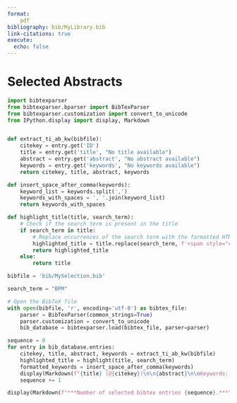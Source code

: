 ```yaml
---
format:
    pdf
bibliography: bib/MyLibrary.bib
link-citations: true
execute:
  echo: false
---
```

# Selected Abstracts {#appendix-g}

<!-- excluded: conference paper
**WS1 A knowledge-intensive adaptive business process management framework
-->

```python
import bibtexparser
from bibtexparser.bparser import BibTexParser
from bibtexparser.customization import convert_to_unicode
from IPython.display import display, Markdown


def extract_ti_ab_kw(bibfile):
    citekey = entry.get('ID')
    title = entry.get('title', "No title available")
    abstract = entry.get('abstract', "No abstract available")
    keywords = entry.get('keywords', "No keywords available")
    return citekey, title, abstract, keywords

def insert_space_after_comma(keywords):
    keyword_list = keywords.split(',')
    keywords_with_spaces = ', '.join(keyword_list)
    return keywords_with_spaces

def highlight_title(title, search_term):
    # Check if the search term is present in the title
    if search_term in title:
        # Replace occurrences of the search term with the formatted HTML string
        highlighted_title = title.replace(search_term, f'<span style="color:green;">{search_term}</span>')
        return highlighted_title
    else:
        return title

bibfile = 'bib/MySelection.bib'

search_term = "BPM"

# Open the BibTeX file
with open(bibfile, 'r', encoding='utf-8') as bibtex_file:
    parser = BibTexParser(common_strings=True)
    parser.customization = convert_to_unicode
    bib_database = bibtexparser.load(bibtex_file, parser=parser)

sequence = 0
for entry in bib_database.entries:
    citekey, title, abstract, keywords = extract_ti_ab_kw(bibfile)
    highlighted_title = highlight(title, search_term)
    formatted_keywords = insert_space_after_comma(keywords)
    display(Markdown(f"{title} (@{citekey})\n\n{abstract}\n\nKeywords: {formatted_keywords}\n"))
    sequence += 1

display(Markdown(f"***Number of selected bibtex entries {sequence}.***"))
```

<!-- excluded: conference paper
**WS7 Improved Compliance by BPM-Driven Workflow Automation (@holzmuller-laueImprovedComplianceBPMDriven2014)**

Using methods and technologies of business process management (BPM) for the laboratory automation has important benefits (i.e., the agility of high-level automation processes, rapid interdisciplinary prototyping and implementation of laboratory tasks and procedures, and efficient real-time process documentation). A principal goal of the model-driven development is the improved transparency of processes and the alignment of process diagrams and technical code. First experiences of using the business process model and notation (BPMN) show that easy-to-read graphical process models can achieve and provide standardization of laboratory workflows. The model-based development allows one to change processes quickly and an easy adaption to changing requirements. The process models are able to host work procedures and their scheduling in compliance with predefined guidelines and policies. Finally, the process-controlled documentation of complex workflow results addresses modern laboratory needs of quality assurance. BPMN 2.0 as an automation language to control every kind of activity or subprocess is directed to complete workflows in end-to-end relationships. BPMN is applicable as a system-independent and cross-disciplinary graphical language to document all methods in laboratories (i.e., screening procedures or analytical processes). That means, with the BPM standard, a communication method of sharing process knowledge of laboratories is also available.

**WS8 Regulatory Instability, Business Process Management Technology, and BPM Skill Configurations (@DBLP:conf/bpm/LohmannM19)**

This paper investigates how firms configure their business process management efforts in different industries. We generate a business process management (BPM) skills taxonomy through the computational linguistic analysis of job ads from Monster.com . We apply the taxonomy to LinkedIn.com resumes of professionals employed at retailer Walmart, pharmaceutical company Pfizer, and investment bank Goldman Sachs. We find that Walmart and Pfizer distribute change- and operations-related BPM skills among the same roles whereas Goldman Sachs distributes both kinds of skills among more separate roles. This separation reflects a trilateral configuration where line managers and analysts focus on operational BPM tasks related to running processes while change-related tasks are covered by project managers. At Walmart and Pfizer the tasks of the BPM project manager are shared among managers and analysts, reflecting a bilateral configuration. Comparing each firm's **regulatory** environments and BPM technology capabilities, we conjecture that the organizational configuration pattern is influenced by a firm's ability to reliably automate business processes, since this affects how much attention line managers and analysts have to spend on monitoring processes and on reconciling issues and exceptions. This attention could otherwise be spent on regulatory-imposed process change efforts. This configural logic suggests a reconfiguration of BPM professionals towards a bilateral configuration when an organization transforms its business with digital technology, because the focus of such efforts includes process and decision automation.

**WS9 SEMPA - A Semantic Business Process Management Approach for the Planning of Process Models (@heinrichSEMPAAnsatzSemantischen2008)**

Full text article not accesible (wirtschaftsinformatick) & German

Currently process modeling is mostly done manually. Therefore, the initial design of process models as well as changes to process models which are frequently necessary to react to new market developments or new **regulations** are time-consuming tasks. In this paper we introduce SEMPA, an approach for the partly automatic planning of process models. Using ontologies to semantically describe actions - as envisioned in Semantic Business Process Management -, a process model for a specified problem setting can be created automatically. In comparison to existing planning algorithms our approach creates process models including control structures and is able to cope with complex and numerical input and output parameters of actions. The prototypical implementation as well as an example taken from the financial services domain illustrate the practical benefit of our approach.

excluded: conference paper
**WS11 The influence of BPM-supportive culture and individual process orientation on process conformance (@benraadInfluenceBPMsupportiveCulture2022)**

Purpose Organizations rely on their business processes to achieve their business objectives and ensure **compliance** with relevant laws and regulations. Hence, conformance to process specifications is essential to remain compliant. Various factors influence an organization's ability to operate in conformance to its process specifications. This study investigates the influence of business process management (BPM**-supportive culture and individual process orientation on process conformance. Design/methodology/approach A construct was created for perceived process conformance and two constructs were selected from literature to represent BPM-supportive culture and individual process orientation. A survey was conducted with 178 employees of a global enterprise, hypotheses were formulated, and a statistical model was constructed and validated. Findings Results pinpoint the key role of the BPM-supportive culture in influencing both individual process orientation and conformance. Individual process orientation is also found to have a significant influence on process conformance. The findings provide additional evidence for the significance of human-related aspects of BPM in achieving BPM success. Originality/value The contributions of this paper help better understand how soft factors of BPM contribute to employees' process conformance drawing on and relating concepts of BPM and organizational routines.

**WS12 Using Business Process Compliance Approaches for Compliance Management with Regard to Digitization: Evidence from a Systematic Literature Review (@DBLP:conf/bpm/SackmannKS18)**

Business Process Compliance (BPC) means ensuring that business processes are in accordance with relevant compliance requirements. Thus, BPC is an essential part of both business process management (BPM) and compliance management (CM). Digitization has also been referred to as a "digital revolution" that describes a technological change that has extended to many organizational areas and tasks, including compliance. Current efforts to digitize, e.g., by realizing cyber-physical systems, rely on the automation and interoperability of systems. In order for CM not to hamper these efforts, it becomes an increasingly relevant issue to digitize compliance as well.  
The managerial perspective of compliance comprises several phases, which together represent a CM life-cycle. Efforts to digitize compliance require bundling interoperable BPC technologies, methods, and tools supporting this life-cycle in a consolidated manner. Several approaches addressing the field of BPC have already been developed and explored. Based on a systematic literature review, we examined these approaches in terms of their suitability for supporting the CM life-cycle phases in support of the digitization of compliance.  
The results of our literature review show which CM life-cycle phases are supported by BPC approaches and which phases are the focus of research. Moreover, the results show that a purely sequential clustering, as specified in a CM life-cycle, is not always suitable for the bundling of BPC approaches in support of the digitization of compliance. Consequently, we propose a novel, task-oriented clustering of BPC approaches that is particularly oriented toward interoperability.

**WS13 The Biggest Business Process Management Problems of Our Time (@beerepootBiggestBusinessProcess2021)**

in additional? it doesn't mention cross organizational processes?

It may be tempting for researchers to stick to incremental extensions of their current work to plan future research activities. Yet there is also merit in realizing the grand challenges in one’s field. This paper presents an overview of the nine major research problems for the Business Process Management discipline. These challenges have been collected by an open call to the community, discussed and refined in a workshop setting, and described here in detail, including a motivation why these problems are worth investigating. This overview may serve the purpose of inspiring both novice and advanced scholars who are interested in the radical new ideas for the analysis, design, and management of work processes using information technology.

excluded: bookchapter and conference papers
**SD1 A knowledge-intensive adaptive business process management framework (@kirKnowledgeintensiveAdaptiveBusiness2021)**

Business process management has been the driving force of optimization and operational efficiency for companies until now, but the digitalization era we have been experiencing requires businesses to be agile and responsive as well. In order to be a part of this digital transformation, delivering new levels of automation-fueled agility through digitalization of BPM itself is required. However, the automation of BPM cannot be achieved by solely focusing on process space and classical planning techniques. It requires a holistic approach that also captures the social aspects of the business environment, such as corporate strategies, organization policies, negotiations, and cooperation. For this purpose, we combine BPM, knowledge-intensive systems and intelligent agent technologies, and yield one consolidated intelligent business process management framework, namely agileBPM, that governs the entire BPM life-cycle. Accordingly, agileBPM proposes a modeling methodology to semantically capture the business interests, enterprise environment and process space in accordance with the agent-oriented software engineering paradigm. The proposed agent-based process execution environment provides cognitive capabilities (such as goal-driven planning, norm **compliance**, knowledge-driven actions, and dynamic cooperation) on top of the developed business models to support knowledge workers’ multi-criteria decision making tasks. The context awareness and exception handling capabilities of the proposed approach have been presented with experimental studies. Through comparative evaluations, it is shown that agileBPM is the most comprehensive knowledge-intensive process management solution.

**SD2 From policy implementation to business process management: Principles for creating flexibility and agility (@gongPolicyImplementationBusiness2012)**

Organizations are required to comply with changes in legislation and policy. Yet the implementation of new legislation is often expensive, can have long lead times and is prone to failure. The existing situation significantly constrains policy-making. To improve this, policy makers and policy executors are searching for ways to achieve higher levels of flexibility and agility in their business process management systems. Flexibility is the ability to react to changes and agility is the speed in responding to variety and change. Both flexibility and agility are multi-dimensional concepts.  
This paper presents principles for creating flexibility and agility when implementing new or revised policies into business processes. These principles include: 1) defining and using business services, 2) integrating and orchestrating business services through the use of events, 3) separating process, knowledge and resources and 4) implementing policy in an integrated manner. Business services are components encapsulating business functions and having clear responsibilities and accountabilities. The case study shows that these forms of flexibility and agility can help to implement policies more quickly and cost effectively. An organization's resources and level of flexibility and agility determines what laws can be implemented within a certain time. The improvement of flexibility and agility requires innovations on all levels: infrastructure, business process and organization. The level of flexibility and agility should always be measured by a combination of measures. We make plea for instruments assessing the impact of policies on organizations prior to implementation.

**SD3 Improved Compliance by BPM-Driven Workflow Automation (@holzmuller-laueImprovedComplianceBPMDriven2014)**

Using methods and technologies of business process management (BPM) for the laboratory automation has important benefits (i.e., the agility of high-level automation processes, rapid interdisciplinary prototyping and implementation of laboratory tasks and procedures, and efficient real-time process documentation). A principal goal of the model-driven development is the improved transparency of processes and the alignment of process diagrams and technical code. First experiences of using the business process model and notation (BPMN) show that easy-to-read graphical process models can achieve and provide standardization of laboratory workflows. The model-based development allows one to change processes quickly and an easy adaption to changing requirements. The process models are able to host work procedures and their scheduling in compliance with predefined guidelines and policies. Finally, the process-controlled documentation of complex workflow results addresses modern laboratory needs of quality assurance. BPMN 2.0 as an automation language to control every kind of activity or subprocess is directed to complete workflows in end-to-end relationships. BPMN is applicable as a system-independent and cross-disciplinary graphical language to document all methods in laboratories (i.e., screening procedures or analytical processes). That means, with the BPM standard, a communication method of sharing process knowledge of laboratories is also available.

**SD4 Improving Telemedicine Processes Via BPM (@ilahiImprovingTelemedicineProcesses2013)**

BPM is an emerging theme that plays an important role in the global market of Business Processes. An efficient Management of Business Processes is able to ensure the requested development and competitiveness. A company which will be based on Business Process Management will provide a climate favoring the cooperation of its employees; they will be engaged in realizing well-defined tasks leading to an effective achievement of its objectives.  
Although telemedicine is an emerging successful field, it still suffers from problems of understanding, lack of techniques and legal texts and huge costs, and is still rarely used especially in Tunisia. Hence, the importance of process modeling and discovery of relevant technological means facilitating their use and automation. In this work, we designed, developed and tested a solution deploying Teleconsulting Process and remote diagnosis through a BPMS (Business Process Management System) that ensures their automation based on BPMN 2.0 models.

**12.arXiv1 Blockchains for Business Process Management - Challenges and Opportunities (@mendlingBlockchainsBusinessProcess2018)**

Why didn't this article show up in the arXiv search? Did it show up in WoS? "compliance" and "regulations" only in the full text.

Sector: Healthcare Citation: count (date)
**dblp2 Business Process Modelling in Healthcare and Compliance Management: A Logical Framework (@amanteaBusinessProcessModelling2022)**

This work describes a methodological approach to investigate Compliance Management in healthcare based on a BPM perspective, exploring an application in an innovative hospital service. Firstly, we present a business process analysis by modeling the process with the adoption of a standard language. Secondly, we encode a set of rules in LegalRuleML, an XML formalism designed to be a standard for representing the semantic and logical content of legal documents. The rules represent some provisions of the General Data Protection Regulation (GDPR) that are involved in the health process analyzed. Moreover, in order to perform the **regulatory** compliance check automatically, we converted the set of rules into Defeasible Deontic Logic format (DDL), readable by the Regorous compliance checker developed at CSIRO. Overall, the paper shows a methodology to automate regulatory compliance checking of a real hos- pital process with actual regulations and norms. The codes in the LegalRuleML and DDL formats used in the work are available online1.
-->

<!-- Misschien een link naar Zotero -->>